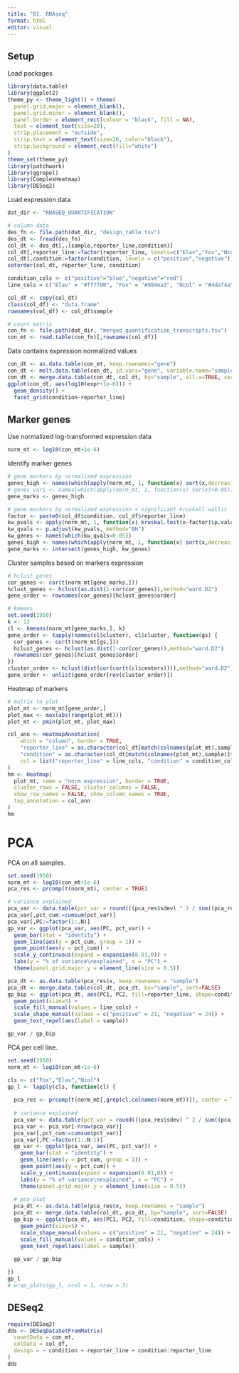```yaml
---
title: "01. RNAseq"
format: html
editor: visual
---
```


## Setup

Load packages

```r
library(data.table)
library(ggplot2)
theme_py <- theme_light() + theme(
  panel.grid.major = element_blank(),
  panel.grid.minor = element_blank(),
  panel.border = element_rect(colour = "black", fill = NA),
  text = element_text(size=20),
  strip.placement = "outside", 
  strip.text = element_text(size=20, color="black"),
  strip.background = element_rect(fill="white")
)
theme_set(theme_py)
library(patchwork)
library(ggrepel)
library(ComplexHeatmap)
library(DESeq2)
```

Load expression data

```r
dat_dir <- "RNASEQ_QUANTIFICATION"

# column data
des_fn <- file.path(dat_dir, "design_table.tsv")
des_dt <- fread(des_fn) 
col_dt <- des_dt[,.(sample,reporter_line,condition)]
col_dt[,reporter_line:=factor(reporter_line, levels=c("Elav","Fox","Ncol"))]
col_dt[,condition:=factor(condition, levels = c("positive","negative"))]
setorder(col_dt, reporter_line, condition)

condition_cols <- c("positive"="blue","negative"="red") 
line_cols = c("Elav" = "#ff7f00", "Fox" = "#984ea3", "Ncol" = "#4daf4a")

col_df <- copy(col_dt)
class(col_df) <- "data.frame"
rownames(col_df) <- col_df$sample

# count matrix
con_fn <- file.path(dat_dir, "merged_quantification_transcripts.tsv")
con_mt <- read.table(con_fn)[,rownames(col_df)]

```

Data contains expression normalized values

```r
con_dt <- as.data.table(con_mt, keep.rownames="gene")
con_dt <- melt.data.table(con_dt, id.vars="gene", variable.name="sample", value.name="expr")
con_dt <- merge.data.table(con_dt, col_dt, by="sample", all.x=TRUE, sort=FALSE)
ggplot(con_dt, aes(log10(expr+1e-6))) +
  geom_density() +
  facet_grid(condition~reporter_line) 
```

## Marker genes

Use normalized log-transformed expression data

```r
norm_mt <- log10(con_mt+1e-6)
```

Identify marker genes

```r
# gene markers by normalized expression
genes_high <- names(which(apply(norm_mt, 1, function(x) sort(x,decreasing=TRUE)[2])>2))
# genes_vari <- names(which(apply(norm_mt, 1, function(x) var(x)>0.05)))
gene_marks <- genes_high
```

```r
# gene markers by normalized expression + significant kruskall wallis
factor <- paste0(col_df$condition, col_df$reporter_line)
kw_pvals <- apply(norm_mt, 1, function(x) kruskal.test(x~factor)$p.value)
kw_qvals <- p.adjust(kw_pvals, method="BH")
kw_genes <- names(which(kw_qvals<0.05))
genes_high <- names(which(apply(norm_mt, 1, function(x) sort(x,decreasing=TRUE)[2])>2))
gene_marks <- intersect(genes_high, kw_genes)
```

Cluster samples based on markers expression

```r
# hclust genes
cor_genes <- cor(t(norm_mt[gene_marks,]))
hclust_genes <- hclust(as.dist(1-cor(cor_genes)),method="ward.D2")
gene_order <- rownames(cor_genes)[hclust_genes$order]
```

```r
# kmeans
set.seed(1950)
k <- 13
cl <- kmeans(norm_mt[gene_marks,], k)
gene_order <- tapply(names(cl$cluster), cl$cluster, function(gs) {
  cor_genes <- cor(t(norm_mt[gs,]))
  hclust_genes <- hclust(as.dist(1-cor(cor_genes)),method="ward.D2")
  rownames(cor_genes)[hclust_genes$order]
})
cluster_order <- hclust(dist(cor(cor(t(cl$centers)))),method="ward.D2")$order
gene_order <- unlist(gene_order[rev(cluster_order)])
```

Heatmap of markers

```r
# matrix to plot
plot_mt <- norm_mt[gene_order,]
plot_max <- max(abs(range(plot_mt)))
plot_mt <- pmin(plot_mt, plot_max)

col_ann <- HeatmapAnnotation(
    which = "column", border = TRUE,
    "reporter_line" = as.character(col_dt[match(colnames(plot_mt),sample)]$reporter_line),
    "condition" = as.character(col_dt[match(colnames(plot_mt),sample)]$condition), 
    col = list("reporter_line" = line_cols, "condition" = condition_cols)
)
hm <- Heatmap(
  plot_mt, name = "norm expression", border = TRUE, 
  cluster_rows = FALSE, cluster_columns = FALSE,
  show_row_names = FALSE, show_column_names = TRUE,
  top_annotation = col_ann
)
hm
```

# PCA

PCA on all samples.

```r
set.seed(1950)
norm_mt <- log10(con_mt+1e-6)
pca_res <- prcomp(t(norm_mt), center = TRUE)

# variance explained
pca_var <- data.table(pct_var = round(((pca_res$sdev) ^ 2 / sum((pca_res$sdev) ^ 2)* 100), 2))
pca_var[,pct_cum:=cumsum(pct_var)]
pca_var[,PC:=factor(1:.N)]
gp_var <- ggplot(pca_var, aes(PC, pct_var)) + 
  geom_bar(stat = "identity") +
  geom_line(aes(y = pct_cum, group = 1)) + 
  geom_point(aes(y = pct_cum)) +
  scale_y_continuous(expand = expansion(0.01,0)) +
  labs(y = "% of variance\nexplained", x = "PC") +
  theme(panel.grid.major.y = element_line(size = 0.5))

pca_dt <- as.data.table(pca_res$x, keep.rownames = "sample")
pca_dt <- merge.data.table(col_dt, pca_dt, by="sample", sort=FALSE)
gp_bip <- ggplot(pca_dt, aes(PC1, PC2, fill=reporter_line, shape=condition)) + 
  geom_point(size=5) +
  scale_fill_manual(values = line_cols) +
  scale_shape_manual(values = c("positive" = 21, "negative" = 24)) +
  geom_text_repel(aes(label = sample))

gp_var / gp_bip 
```

PCA per cell line.

```r
set.seed(1950)
norm_mt <- log10(con_mt+1e-6)

cls <- c("Fox","Elav","Ncol")
gp_l <- lapply(cls, function(cl) {
  
  pca_res <- prcomp(t(norm_mt[,grep(cl,colnames(norm_mt))]), center = TRUE)
  
  # variance explained
  pca_var <- data.table(pct_var = round(((pca_res$sdev) ^ 2 / sum((pca_res$sdev) ^ 2)* 100), 2))
  pca_var <- pca_var[-nrow(pca_var)]
  pca_var[,pct_cum:=cumsum(pct_var)]
  pca_var[,PC:=factor(1:.N-1)]
  gp_var <- ggplot(pca_var, aes(PC, pct_var)) + 
    geom_bar(stat = "identity") +
    geom_line(aes(y = pct_cum, group = 1)) + 
    geom_point(aes(y = pct_cum)) +
    scale_y_continuous(expand = expansion(0.01,0)) +
    labs(y = "% of variance\nexplained", x = "PC") +
    theme(panel.grid.major.y = element_line(size = 0.5))
  
  # pca plot
  pca_dt <- as.data.table(pca_res$x, keep.rownames = "sample")
  pca_dt <- merge.data.table(col_dt, pca_dt, by="sample", sort=FALSE)
  gp_bip <- ggplot(pca_dt, aes(PC1, PC2, fill=condition, shape=condition)) + 
    geom_point(size=5) +
    scale_shape_manual(values = c("positive" = 21, "negative" = 24)) +
    scale_fill_manual(values = condition_cols) +
    geom_text_repel(aes(label = sample))
  
  gp_var / gp_bip 

})
gp_l
# wrap_plots(gp_l, ncol = 1, nrow = 3)
```

## DESeq2

```r
require(DESeq2)
dds <- DESeqDataSetFromMatrix(
  countData = con_mt,
  colData = col_df,
  design = ~ condition + reporter_line + condition:reporter_line
)
dds

```
